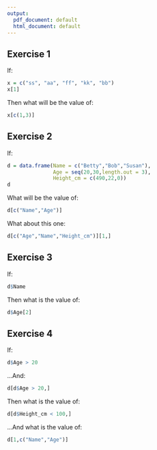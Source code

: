 ---
output:
  pdf_document: default
  html_document: default
---
## Exercise 1

If:
```{r}
x = c("ss", "aa", "ff", "kk", "bb")
x[1]
```

Then what will be the value of:
```{r,include=TRUE,eval=FALSE}
x[c(1,3)]
```


## Exercise 2

If:
```{r}
d = data.frame(Name = c("Betty","Bob","Susan"),
               Age = seq(20,30,length.out = 3),
               Height_cm = c(490,22,0))
d
```

What will be the value of:
```{r,include=TRUE,eval=FALSE}
d[c("Name","Age")]
```
What about this one:
```{r,include=TRUE,eval=FALSE}
d[c("Age","Name","Height_cm")][1,]
```

## Exercise 3

If:
```{r}
d$Name
```
Then what is the value of:
```{r,eval=FALSE,include=TRUE}
d$Age[2]
```

## Exercise 4

If:
```{r}
d$Age > 20
```

...And:
```{r}
d[d$Age > 20,]
```
Then what is the value of:
```{r,eval=FALSE,include=TRUE}
d[d$Height_cm < 100,]
```
...And what is the value of:
```{r,eval=FALSE,include=TRUE}
d[1,c("Name","Age")]
```

